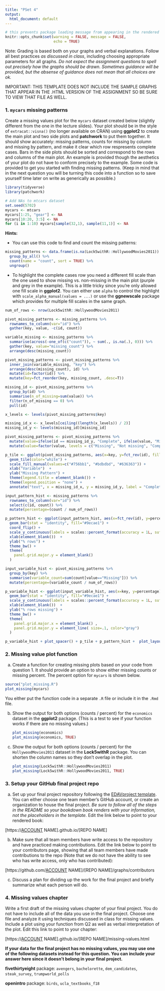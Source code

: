 ```yaml
---
title: "PSet 4"
output:
  html_document: default
---
```


```r
# this prevents package loading message from appearing in the rendered version of your problem set
knitr::opts_chunk$set(warning = FALSE, message = FALSE,
                      echo = TRUE)
```

Note: Grading is based both on your graphs and verbal explanations. Follow all best practices *as discussed in class*, including choosing appropriate parameters for all graphs. *Do not expect the assignment questions to spell out precisely how the graphs should be drawn. Sometimes guidance will be provided, but the absense of guidance does not mean that all choices are ok.*

IMPORTANT: THIS TEMPLATE DOES NOT INCLUDE THE SAMPLE GRAPHS THAT APPEAR IN THE .HTML VERSION OF THE ASSIGNMENT SO BE SURE TO VIEW THAT FILE AS WELL.

### 1. `mycars` missing patterns

Create a missing values plot for the `mycars` dataset created below (slightly different from the one in the lecture slides). Your plot should be in the style of `extracat::visna()` (no longer available on CRAN) using **ggplot2** to create the main plot and two side plots and **patchwork** to put them together. It should show accurately: missing patterns, counts for missing by column and missing by pattern, and make it clear which row respresents complete cases. Bars in the side plots should be sorted and correspond to the rows and columns of the main plot. An example is provided though the aesthetics of your plot do not have to conform precisely to the example. Some code is provided to get you started with finding missing patterns. (Keep in mind that in the next question you will be turning this code into a function so to save yourself time later on write as generically as possible.)

```r
library(tidyverse)
library(patchwork)

# Add NAs to mtcars dataset
set.seed(5702)
mycars <- mtcars
mycars[1:25, "gear"] <- NA
mycars[10:20, 3:5] <- NA
for (i in 1:10) mycars[sample(32,1), sample(11,1)] <- NA
```

**Hints:**

-   You can use this code to find and count the missing patterns:

```r
missing_patterns <- data.frame(is.na(Lock5withR::HollywoodMovies2011)) %>%
  group_by_all() %>%
  count(name = "count", sort = TRUE) %>%
  ungroup()
```

-   To highlight the complete cases row you need a different fill scale than the one used to show missing vs. non-missing in the main plot (purple and grey in the example). This is a little tricky since you're only allowed one fill scale in **ggplot2**. You can either use `alpha` to control the highlight with `scale_alpha_manual(values = ...)` or use the **ggnewscale** package which provides for multiple fill scales in the same graph.

```r
num_of_rows <- nrow(Lock5withR::HollywoodMovies2011)

pivot_missing_patterns <- missing_patterns %>% 
  rownames_to_column(var="id") %>% 
  gather(key, value, -c(id, count))

variable_missing <- missing_patterns %>% 
  summarise(across(-one_of(c("count")), ~ sum(., is.na(.), 0))) %>% 
  gather(key, value="missing_count") %>% 
  arrange(desc(missing_count))

pivot_missing_patterns <- pivot_missing_patterns %>% 
  inner_join(variable_missing, "key") %>%
  arrange(desc(missing_count), id) %>%
  mutate(id=factor(id)) %>%
  mutate(key=fct_reorder(key, missing_count, .desc=T))

missing_id <- pivot_missing_patterns %>% 
  group_by(id) %>% 
  summarise(n_of_missing=sum(value)) %>%
  filter(n_of_missing == 0) %>% 
  pull(id)

x_levels <- levels(pivot_missing_patterns$key)

missing_id_x <- x_levels[ceiling((length(x_levels)) / 2)]
missing_id_y <- levels(missing_id)[missing_id]

pivot_missing_patterns <- pivot_missing_patterns %>% 
  mutate(value=ifelse(id == missing_id_y, "Complete", ifelse(value, "Missing", "Not missing"))) %>%
  mutate(value=factor(value, levels = c("Missing", "Not missing", "Complete")))

p_tile <- ggplot(pivot_missing_patterns, aes(x=key, y=fct_rev(id), fill=value)) + 
  geom_tile(color="white") + 
  scale_fill_manual(values=c("#756bb1", "#bdbdbd", "#636363")) + 
  xlab("Variable")  +
  ylab("Missing Pattern") + 
  theme(legend.title = element_blank()) + 
  theme(legend.position = "none") + 
  annotate("text", x = missing_id_x, y = missing_id_y, label = "Complete Case")
```

```r
input_pattern_hist <- missing_patterns %>% 
  rownames_to_column(var="id") %>%
  select(c(id, count)) %>%
  mutate(percentage=(count / num_of_rows))

p_pattern_hist <- ggplot(input_pattern_hist, aes(x=fct_rev(id), y=percentage)) + 
  geom_bar(stat = "identity", fill="#9ecae1") + 
  coord_flip() +
  scale_y_continuous(labels = scales::percent_format(accuracy = 1L, suffix=""), limits = c(0, 1.0)) + 
  xlab(element_blank())  +
  ylab("% rows") + 
  theme_bw() + 
  theme(
    panel.grid.major.y = element_blank()
  )
```

```r
input_variable_hist <- pivot_missing_patterns %>% 
  group_by(key) %>%
  summarise(variable_count=sum(count[value=="Missing"])) %>%
  mutate(percentage=(variable_count / num_of_rows))

p_variable_hist <- ggplot(input_variable_hist, aes(x=key, y=percentage)) + 
  geom_bar(stat = "identity", fill="#9ecae1") + 
  scale_y_continuous(labels = scales::percent_format(accuracy = 1L, suffix=""), limits = c(0, 1.0)) + 
  xlab(element_blank())  +
  ylab("% rows missing") + 
  theme_bw() + 
  theme(
    panel.grid.major.x = element_blank() ,
    panel.grid.major.y = element_line( size=.1, color="gray")
  )
```

```r
p_variable_hist + plot_spacer() + p_tile + p_pattern_hist +  plot_layout(widths = c(5, 1), heights = c(2, 8))
```

### 2. Missing value plot function

a)  Create a function for creating missing plots based on your code from question 1. It should provide an option to show either missing counts or missing percent. The percent option for `mycars` is shown below.

```r
source("plot_missing.R")
plot_missing(mycars)
```

You either put the function code in a separate `.R` file or include it in the `.Rmd` file.

b)  Show the output for both options (counts / percent) for the `economics` dataset in the **ggplot2** package. (This is a test to see if your function works if there are no missing values.)

    ```r
    plot_missing(economics)
    plot_missing(economics, TRUE)
    ```

c)  Show the output for both options (counts / percent) for the `HollywoodMovies2011` dataset in the **Lock5withR** package. You can shorten the column names so they don't overlap in the plot.

    ```r
    plot_missing(Lock5withR::HollywoodMovies2011)
    plot_missing(Lock5withR::HollywoodMovies2011, TRUE)
    ```

### 3. Setup your GitHub final project repo

a)  Set up your final project repository following the [EDAVproject template](https://github.com/jtr13/EDAVtemplate). You can either choose one team member's GitHub account, or create an organization to house the final project. *Be sure to follow all of the steps in the README so your bookdown book renders with your information, not the placeholders in the template.* Edit the link below to point to your rendered book:

[https://[ACCOUNT](https://%5BACCOUNT){.uri} NAME].github.io/[REPO NAME]

b)  Make sure that all team members have write access to the repository and have practiced making contributions. Edit the link below to point to your contributors page, showing that all team members have made contributions to the repo (Note that we do not have the ability to see who has write access, only who has contributed):

[https://github.com/[ACCOUNT](https://github.com/%5BACCOUNT){.uri} NAME]/[REPO NAME]/graphs/contributors

c)  Discuss a plan for dividing up the work for the final project and briefly summarize what each person will do.

### 4. Missing values chapter

Write a first draft of the missing values chapter of your final project. You do not have to include all of the data you use in the final project. Choose one file and analyze it using techniques discussed in class for missing values. Include a plot using your function from Q2 as well as verbal interpretation of the plot. Edit this link to point to your chapter:

[https://[ACCOUNT](https://%5BACCOUNT){.uri} NAME].github.io/[REPO NAME]/missing-values.html

**If your data for the final project has no missing values, you may use one of the following datasets instead for this question. You can include your answer here since it doesn't belong in your final project.**

**fivethirtyeight** package: `avengers`, `bachelorette`, `dem_candidates`, `steak_survey`, `trumpworld_polls`

**openintro** package: `birds`, `ucla_textbooks_f18`
